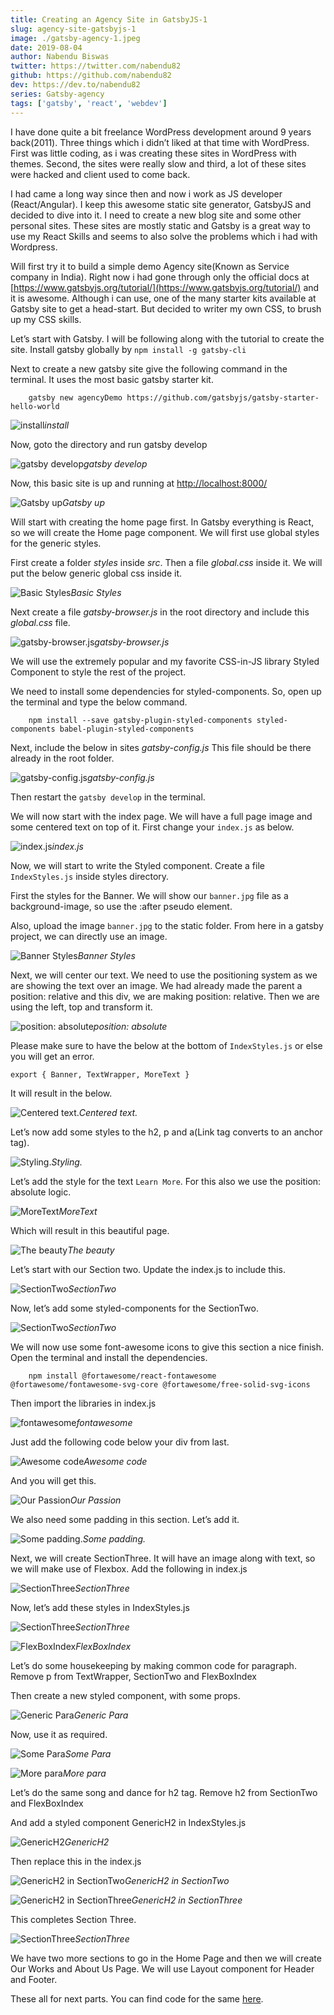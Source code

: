 ```yaml
---
title: Creating an Agency Site in GatsbyJS-1
slug: agency-site-gatsbyjs-1
image: ./gatsby-agency-1.jpeg
date: 2019-08-04
author: Nabendu Biswas
twitter: https://twitter.com/nabendu82
github: https://github.com/nabendu82
dev: https://dev.to/nabendu82
series: Gatsby-agency
tags: ['gatsby', 'react', 'webdev']
---
```


I have done quite a bit freelance WordPress development around 9 years back(2011). Three things which i didn’t liked at that time with WordPress. First was little coding, as i was creating these sites in WordPress with themes. Second, the sites were really slow and third, a lot of these sites were hacked and client used to come back.

I had came a long way since then and now i work as JS developer (React/Angular). I keep this awesome static site generator, GatsbyJS and decided to dive into it. I need to create a new blog site and some other personal sites. These sites are mostly static and Gatsby is a great way to use my React Skills and seems to also solve the problems which i had with Wordpress.

Will first try it to build a simple demo Agency site(Known as Service company in India). Right now i had gone through only the official docs at [https://www.gatsbyjs.org/tutorial/](https://www.gatsbyjs.org/tutorial/) and it is awesome. Although i can use, one of the many starter kits available at Gatsby site to get a head-start. But decided to writer my own CSS, to brush up my CSS skills.

Let’s start with Gatsby. I will be following along with the tutorial to create the site. Install gatsby globally by `npm install -g gatsby-cli`

Next to create a new gatsby site give the following command in the terminal. It uses the most basic gatsby starter kit.

<div style={{ padding: '10px 0', backgroundColor: '#F2F2F2', overflowX: 'auto' }}>

```
    gatsby new agencyDemo https://github.com/gatsbyjs/gatsby-starter-hello-world
```

</div>

![install](https://res.cloudinary.com/dxkxvfo2o/image/upload/v1590373026/AgencyGatsby/1_r2mrrj.png)*install*

Now, goto the directory and run gatsby develop

![gatsby develop](https://res.cloudinary.com/dxkxvfo2o/image/upload/v1590373026/AgencyGatsby/2_iv2v8u.png)*gatsby develop*

Now, this basic site is up and running at [http://localhost:8000/](http://localhost:8000/)

![Gatsby up](https://res.cloudinary.com/dxkxvfo2o/image/upload/v1590373025/AgencyGatsby/3_hidijx.png)*Gatsby up*

Will start with creating the home page first. In Gatsby everything is React, so we will create the Home page component. We will first use global styles for the generic styles.

First create a folder *styles* inside *src*. Then a file *global.css* inside it. We will put the below generic global css inside it.

![Basic Styles](https://res.cloudinary.com/dxkxvfo2o/image/upload/v1590373040/AgencyGatsby/4_magvhj.png)*Basic Styles*

Next create a file *gatsby-browser.js* in the root directory and include this *global.css* file.

![gatsby-browser.js](https://res.cloudinary.com/dxkxvfo2o/image/upload/v1590373025/AgencyGatsby/5_rzd5kf.png)*gatsby-browser.js*

We will use the extremely popular and my favorite CSS-in-JS library Styled Component to style the rest of the project.

We need to install some dependencies for styled-components. So, open up the terminal and type the below command.

<div style={{ padding: '10px 0', backgroundColor: '#F2F2F2', overflowX: 'auto' }}>

```
    npm install --save gatsby-plugin-styled-components styled-components babel-plugin-styled-components
```

</div>

Next, include the below in sites *gatsby-config.js* This file should be there already in the root folder.

![gatsby-config.js](https://res.cloudinary.com/dxkxvfo2o/image/upload/v1590373025/AgencyGatsby/6_epuyqp.png)*gatsby-config.js*

Then restart the `gatsby develop` in the terminal.

We will now start with the index page. We will have a full page image and some centered text on top of it. First change your `index.js` as below.

![index.js](https://res.cloudinary.com/dxkxvfo2o/image/upload/v1590373040/AgencyGatsby/7_ti7ey7.png)*index.js*

Now, we will start to write the Styled component. Create a file `IndexStyles.js` inside styles directory.

First the styles for the Banner. We will show our `banner.jpg` file as a background-image, so use the :after pseudo element.

Also, upload the image `banner.jpg` to the static folder. From here in a gatsby project, we can directly use an image.

![Banner Styles](https://res.cloudinary.com/dxkxvfo2o/image/upload/v1590373039/AgencyGatsby/8_urxtvx.png)*Banner Styles*

Next, we will center our text. We need to use the positioning system as we are showing the text over an image. We had already made the parent a position: relative and this div, we are making position: relative. Then we are using the left, top and transform it.

![position: absolute](https://res.cloudinary.com/dxkxvfo2o/image/upload/v1590373039/AgencyGatsby/9_k4iatr.png)*position: absolute*

Please make sure to have the below at the bottom of `IndexStyles.js` or else you will get an error.

<div style={{ padding: '10px 0', backgroundColor: '#F2F2F2', overflowX: 'auto' }}>

```
export { Banner, TextWrapper, MoreText }
```

</div>

It will result in the below.

![Centered text.](https://res.cloudinary.com/dxkxvfo2o/image/upload/v1590373040/AgencyGatsby/10_dsvcrx.png)*Centered text.*

Let’s now add some styles to the h2, p and a(Link tag converts to an anchor tag).

![Styling.](https://res.cloudinary.com/dxkxvfo2o/image/upload/v1590373039/AgencyGatsby/11_guknhk.png)*Styling.*

Let’s add the style for the text `Learn More`. For this also we use the position: absolute logic.

![MoreText](https://res.cloudinary.com/dxkxvfo2o/image/upload/v1590373038/AgencyGatsby/13_sbyttp.png)*MoreText*

Which will result in this beautiful page.

![The beauty](https://res.cloudinary.com/dxkxvfo2o/image/upload/v1590373039/AgencyGatsby/12_edx506.png)*The beauty*

Let’s start with our Section two. Update the index.js to include this.

![SectionTwo](https://res.cloudinary.com/dxkxvfo2o/image/upload/v1590373039/AgencyGatsby/14_gi35da.png)*SectionTwo*

Now, let’s add some styled-components for the SectionTwo.

![SectionTwo](https://res.cloudinary.com/dxkxvfo2o/image/upload/v1590373038/AgencyGatsby/15_ad8hwp.png)*SectionTwo*

We will now use some font-awesome icons to give this section a nice finish. Open the terminal and install the dependencies.

<div style={{ padding: '10px 0', backgroundColor: '#F2F2F2', overflowX: 'auto' }}>

```
    npm install @fortawesome/react-fontawesome @fortawesome/fontawesome-svg-core @fortawesome/free-solid-svg-icons
```

</div>

Then import the libraries in index.js

![fontawesome](https://res.cloudinary.com/dxkxvfo2o/image/upload/v1590373038/AgencyGatsby/16_oawhvo.png)*fontawesome*

Just add the following code below your div from last.

![Awesome code](https://res.cloudinary.com/dxkxvfo2o/image/upload/v1590373037/AgencyGatsby/17_r9syux.png)*Awesome code*

And you will get this.

![Our Passion](https://res.cloudinary.com/dxkxvfo2o/image/upload/v1590373037/AgencyGatsby/18_ynonpc.png)*Our Passion*

We also need some padding in this section. Let’s add it.

![Some padding.](https://res.cloudinary.com/dxkxvfo2o/image/upload/v1590373037/AgencyGatsby/19_gdooq3.png)*Some padding.*

Next, we will create SectionThree. It will have an image along with text, so we will make use of Flexbox. Add the following in index.js

![SectionThree](https://res.cloudinary.com/dxkxvfo2o/image/upload/v1590373037/AgencyGatsby/20_jteqrp.png)*SectionThree*

Now, let’s add these styles in IndexStyles.js

![SectionThree](https://res.cloudinary.com/dxkxvfo2o/image/upload/v1590373038/AgencyGatsby/21_ybctsk.png)*SectionThree*

![FlexBoxIndex](https://res.cloudinary.com/dxkxvfo2o/image/upload/v1590373037/AgencyGatsby/22_xzxpqj.png)*FlexBoxIndex*

Let’s do some housekeeping by making common code for paragraph. Remove p from TextWrapper, SectionTwo and FlexBoxIndex

Then create a new styled component, with some props.

![Generic Para](https://res.cloudinary.com/dxkxvfo2o/image/upload/v1590373036/AgencyGatsby/23_nphkvp.png)*Generic Para*

Now, use it as required.

![Some Para](https://res.cloudinary.com/dxkxvfo2o/image/upload/v1590373036/AgencyGatsby/24_gpfhll.png)*Some Para*

![More para](https://res.cloudinary.com/dxkxvfo2o/image/upload/v1590373036/AgencyGatsby/25_lm3ddd.png)*More para*

Let’s do the same song and dance for h2 tag. Remove h2 from SectionTwo and FlexBoxIndex

And add a styled component GenericH2 in IndexStyles.js

![GenericH2](https://res.cloudinary.com/dxkxvfo2o/image/upload/v1590373037/AgencyGatsby/26_gfk6k2.png)*GenericH2*

Then replace this in the index.js

![GenericH2 in SectionTwo](https://res.cloudinary.com/dxkxvfo2o/image/upload/v1590373036/AgencyGatsby/27_vi9auf.png)*GenericH2 in SectionTwo*

![GenericH2 in SectionThree](https://res.cloudinary.com/dxkxvfo2o/image/upload/v1590373036/AgencyGatsby/28_pqroq4.png)*GenericH2 in SectionThree*

This completes Section Three.

![SectionThree](https://res.cloudinary.com/dxkxvfo2o/image/upload/v1590373035/AgencyGatsby/29_bk1jzs.png)*SectionThree*

We have two more sections to go in the Home Page and then we will create Our Works and About Us Page. We will use Layout component for Header and Footer.

These all for next parts. You can find code for the same [here](https://github.com/nabendu82/AgencyDemo).

